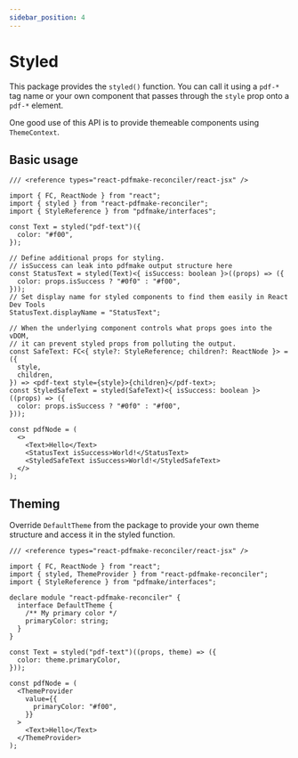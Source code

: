 ```yaml
---
sidebar_position: 4
---
```


# Styled

This package provides the `styled()` function. You can call it using a `pdf-*` tag name or your own component that passes through the `style` prop onto a `pdf-*` element.

One good use of this API is to provide themeable components using `ThemeContext`.

## Basic usage

```tsx twoslash
/// <reference types="react-pdfmake-reconciler/react-jsx" />

import { FC, ReactNode } from "react";
import { styled } from "react-pdfmake-reconciler";
import { StyleReference } from "pdfmake/interfaces";

const Text = styled("pdf-text")({
  color: "#f00",
});

// Define additional props for styling.
// isSuccess can leak into pdfmake output structure here
const StatusText = styled(Text)<{ isSuccess: boolean }>((props) => ({
  color: props.isSuccess ? "#0f0" : "#f00",
}));
// Set display name for styled components to find them easily in React Dev Tools
StatusText.displayName = "StatusText";

// When the underlying component controls what props goes into the vDOM,
// it can prevent styled props from polluting the output.
const SafeText: FC<{ style?: StyleReference; children?: ReactNode }> = ({
  style,
  children,
}) => <pdf-text style={style}>{children}</pdf-text>;
const StyledSafeText = styled(SafeText)<{ isSuccess: boolean }>((props) => ({
  color: props.isSuccess ? "#0f0" : "#f00",
}));

const pdfNode = (
  <>
    <Text>Hello</Text>
    <StatusText isSuccess>World!</StatusText>
    <StyledSafeText isSuccess>World!</StyledSafeText>
  </>
);
```

## Theming

Override `DefaultTheme` from the package to provide your own theme structure and access it in the styled function.

```tsx twoslash
/// <reference types="react-pdfmake-reconciler/react-jsx" />

import { FC, ReactNode } from "react";
import { styled, ThemeProvider } from "react-pdfmake-reconciler";
import { StyleReference } from "pdfmake/interfaces";

declare module "react-pdfmake-reconciler" {
  interface DefaultTheme {
    /** My primary color */
    primaryColor: string;
  }
}

const Text = styled("pdf-text")((props, theme) => ({
  color: theme.primaryColor,
}));

const pdfNode = (
  <ThemeProvider
    value={{
      primaryColor: "#f00",
    }}
  >
    <Text>Hello</Text>
  </ThemeProvider>
);
```
